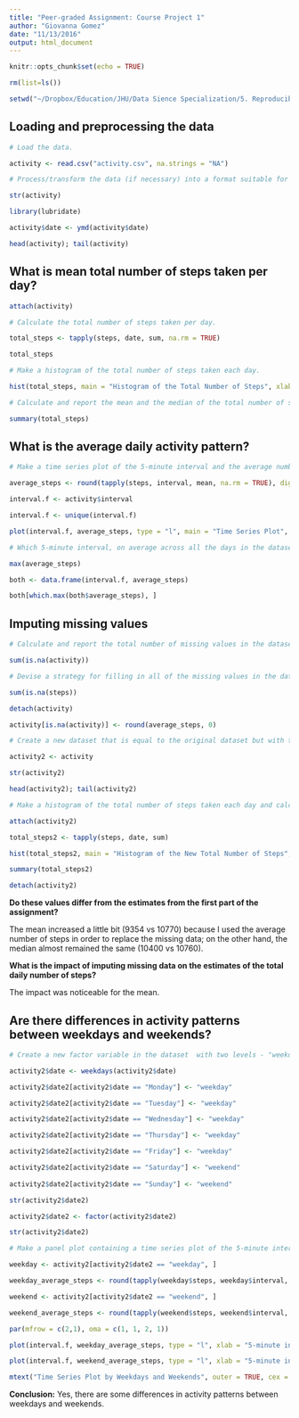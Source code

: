 ```yaml
---
title: "Peer-graded Assignment: Course Project 1"
author: "Giovanna Gomez"
date: "11/13/2016"
output: html_document
---
```


```r
knitr::opts_chunk$set(echo = TRUE)

rm(list=ls())

setwd("~/Dropbox/Education/JHU/Data Sience Specialization/5. Reproducible Research/wd_for_rr")
```

## Loading and preprocessing the data

```r
# Load the data.

activity <- read.csv("activity.csv", na.strings = "NA")

# Process/transform the data (if necessary) into a format suitable for your analysis.

str(activity)

library(lubridate)

activity$date <- ymd(activity$date)

head(activity); tail(activity)
```

## What is mean total number of steps taken per day?

```r
attach(activity)

# Calculate the total number of steps taken per day.

total_steps <- tapply(steps, date, sum, na.rm = TRUE)

total_steps

# Make a histogram of the total number of steps taken each day.

hist(total_steps, main = "Histogram of the Total Number of Steps", xlab = "Total number of steps taken each day", las = 1)

# Calculate and report the mean and the median of the total number of steps taken per day.

summary(total_steps)
```

## What is the average daily activity pattern?

```r
# Make a time series plot of the 5-minute interval and the average number of steps taken.

average_steps <- round(tapply(steps, interval, mean, na.rm = TRUE), digits = 2)

interval.f <- activity$interval

interval.f <- unique(interval.f)

plot(interval.f, average_steps, type = "l", main = "Time Series Plot", xlab = "5-minute interval", ylab = "Average number of steps", las = 1)

# Which 5-minute interval, on average across all the days in the dataset, contains the maximum number of steps?

max(average_steps)

both <- data.frame(interval.f, average_steps)

both[which.max(both$average_steps), ]
```

## Imputing missing values

```r
# Calculate and report the total number of missing values in the dataset.

sum(is.na(activity))

# Devise a strategy for filling in all of the missing values in the dataset.

sum(is.na(steps))

detach(activity)

activity[is.na(activity)] <- round(average_steps, 0)

# Create a new dataset that is equal to the original dataset but with the missing data filled in.

activity2 <- activity

str(activity2)

head(activity2); tail(activity2)

# Make a histogram of the total number of steps taken each day and calculate and report the mean and median total number of steps taken per day.

attach(activity2)

total_steps2 <- tapply(steps, date, sum)

hist(total_steps2, main = "Histogram of the New Total Number of Steps", xlab = "New Total number of steps taken each day", las = 1)

summary(total_steps2)

detach(activity2)
```

**Do these values differ from the estimates from the first part of the assignment?**

The mean increased a little bit (9354 vs 10770) because I used the average number of steps in order to replace the missing data; on the other hand, the median almost remained the same (10400 vs 10760).

**What is the impact of imputing missing data on the estimates of the total daily number of steps?**

The impact was noticeable for the mean.

## Are there differences in activity patterns between weekdays and weekends?

```r
# Create a new factor variable in the dataset  with two levels - "weekday" and "weekend" indicating whether a given date is a weekday or weekend day.

activity2$date <- weekdays(activity2$date)

activity2$date2[activity2$date == "Monday"] <- "weekday"

activity2$date2[activity2$date == "Tuesday"] <- "weekday"

activity2$date2[activity2$date == "Wednesday"] <- "weekday"

activity2$date2[activity2$date == "Thursday"] <- "weekday"

activity2$date2[activity2$date == "Friday"] <- "weekday"

activity2$date2[activity2$date == "Saturday"] <- "weekend"
    
activity2$date2[activity2$date == "Sunday"] <- "weekend"

str(activity2$date2)

activity2$date2 <- factor(activity2$date2)

str(activity2$date2)

# Make a panel plot containing a time series plot of the 5-minute interval and the average number of steps taken, averaged across all weekday or weekend days.

weekday <- activity2[activity2$date2 == "weekday", ]

weekday_average_steps <- round(tapply(weekday$steps, weekday$interval, mean), digits = 2)

weekend <- activity2[activity2$date2 == "weekend", ]

weekend_average_steps <- round(tapply(weekend$steps, weekend$interval, mean), digits = 2)

par(mfrow = c(2,1), oma = c(1, 1, 2, 1))

plot(interval.f, weekday_average_steps, type = "l", xlab = "5-minute interval", ylab = "Average number of steps", main = "weekdays", las = 1)

plot(interval.f, weekend_average_steps, type = "l", xlab = "5-minute interval", ylab = "Average number of steps", main = "weekends", las = 1)

mtext("Time Series Plot by Weekdays and Weekends", outer = TRUE, cex = 1.5)
```

**Conclusion:** Yes, there are some differences in activity patterns between weekdays and weekends.